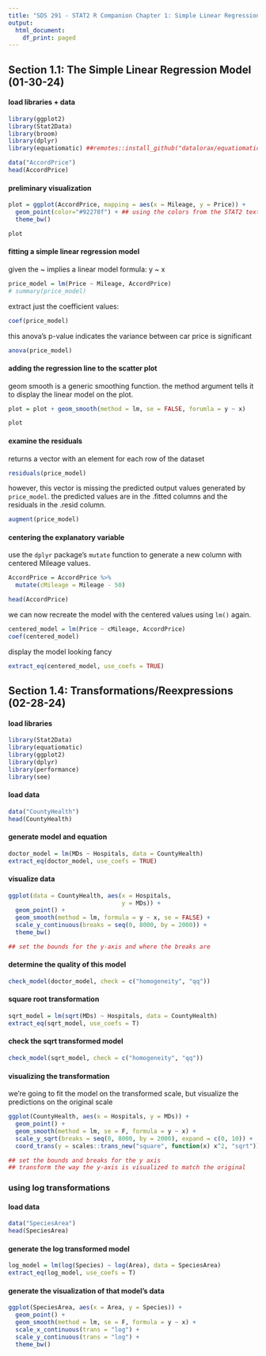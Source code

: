 ```yaml
---
title: "SDS 291 - STAT2 R Companion Chapter 1: Simple Linear Regression"
output:
  html_document:
    df_print: paged
---
```


## Section 1.1: The Simple Linear Regression Model (01-30-24)

#### load libraries + data
```r

library(ggplot2)
library(Stat2Data)
library(broom)
library(dplyr)
library(equatiomatic) ##remotes::install_github("datalorax/equatiomatic")

data("AccordPrice")
head(AccordPrice)

```

#### preliminary visualization
```r

plot = ggplot(AccordPrice, mapping = aes(x = Mileage, y = Price)) + 
  geom_point(color="#92278f") + ## using the colors from the STAT2 textbook
  theme_bw() 

plot

```

#### fitting a simple linear regression model

given the ~ implies a linear model formula: y ~ x
```r

price_model = lm(Price ~ Mileage, AccordPrice) 
# summary(price_model)

```

extract just the coefficient values: 
```r

coef(price_model)

```

this anova's p-value indicates the variance between car price is significant
```r

anova(price_model)

```

#### adding the regression line to the scatter plot

geom smooth is a generic smoothing function. the method argument tells it to display the linear model on the plot. 
```r

plot = plot + geom_smooth(method = lm, se = FALSE, forumla = y ~ x)

plot

```

#### examine the residuals

returns a vector with an element for each row of the dataset
```r

residuals(price_model)

```

however, this vector is missing the predicted output values generated by `price_model`. the predicted values are in the .fitted columns and the residuals in the .resid column. 
```r

augment(price_model)

```

#### centering the explanatory variable

use the `dplyr` package's `mutate` function to generate a new column with centered Mileage values. 
```r

AccordPrice = AccordPrice %>%
  mutate(cMileage = Mileage - 50)

head(AccordPrice)

```

we can now recreate the model with the centered values using `lm()` again. 
```r

centered_model = lm(Price ~ cMileage, AccordPrice)
coef(centered_model)

```

display the model looking fancy
```r

extract_eq(centered_model, use_coefs = TRUE)

```

## Section 1.4: Transformations/Reexpressions (02-28-24)

#### load libraries
```r

library(Stat2Data)
library(equatiomatic)
library(ggplot2)
library(dplyr)
library(performance)
library(see)

```

#### load data
```r

data("CountyHealth")
head(CountyHealth)

```

#### generate model and equation
```r

doctor_model = lm(MDs ~ Hospitals, data = CountyHealth)
extract_eq(doctor_model, use_coefs = TRUE)

```

#### visualize data
```r

ggplot(data = CountyHealth, aes(x = Hospitals,
                                y = MDs)) +
  geom_point() +
  geom_smooth(method = lm, formula = y ~ x, se = FALSE) +
  scale_y_continuous(breaks = seq(0, 8000, by = 2000)) +
  theme_bw() 

## set the bounds for the y-axis and where the breaks are

```

#### determine the quality of this model
```r

check_model(doctor_model, check = c("homogeneity", "qq"))

```

#### square root transformation
```r

sqrt_model = lm(sqrt(MDs) ~ Hospitals, data = CountyHealth)
extract_eq(sqrt_model, use_coefs = T)

```

#### check the sqrt transformed model
```r

check_model(sqrt_model, check = c("homogeneity", "qq"))

```

#### visualizing the transformation

we're going to fit the model on the transformed scale, but visualize the predictions on the original scale
```r

ggplot(CountyHealth, aes(x = Hospitals, y = MDs)) +
  geom_point() +
  geom_smooth(method = lm, se = F, formula = y ~ x) + 
  scale_y_sqrt(breaks = seq(0, 8000, by = 2000), expand = c(0, 10)) + 
  coord_trans(y = scales::trans_new("square", function(x) x^2, "sqrt"))

## set the bounds and breaks for the y axis
## transform the way the y-axis is visualized to match the original

```

### using log transformations

#### load data
```r

data("SpeciesArea")
head(SpeciesArea)

```

#### generate the log transformed model
```r

log_model = lm(log(Species) ~ log(Area), data = SpeciesArea)
extract_eq(log_model, use_coefs = T)

```

#### generate the visualization of that model's data
```r

ggplot(SpeciesArea, aes(x = Area, y = Species)) +
  geom_point() +
  geom_smooth(method = lm, se = F, formula = y ~ x) +
  scale_x_continuous(trans = "log") + 
  scale_y_continuous(trans = "log") + 
  theme_bw()

```

